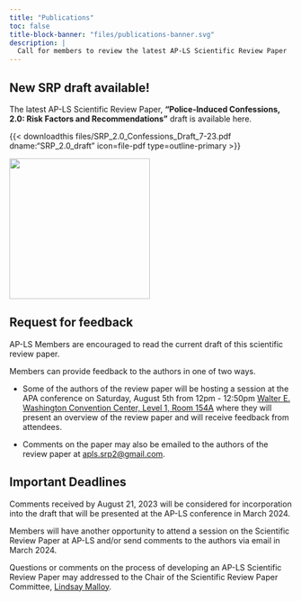 ```yaml
---
title: "Publications"
toc: false
title-block-banner: "files/publications-banner.svg"
description: |
  Call for members to review the latest AP-LS Scientific Review Paper
---
```


::: simple-info
::: {.content-block .col-v-center}
## New SRP draft available!
:::
:::

::: grid
::: {.g-col-12 .g-col-md-6 .col-v-center}
The latest AP-LS Scientific Review Paper, **"Police-Induced Confessions, 2.0: Risk Factors and Recommendations"** draft is available here.

::: vspace
{{< downloadthis files/SRP_2.0_Confessions_Draft_7-23.pdf dname:"SRP_2.0_draft" icon=file-pdf type=outline-primary >}}
:::
:::

::: {.g-col-12 .g-col-md-6 .col-v-center}
![](files/SRP_confessions_2.0.png){fig-align="center" width="250"}
:::
:::

## Request for feedback

AP-LS Members are encouraged to read the current draft of this scientific review paper.

Members can provide feedback to the authors in one of two ways.

-   Some of the authors of the review paper will be hosting a session at the APA conference on Saturday, August 5th from 12pm - 12:50pm [Walter E. Washington Convention Center, Level 1, Room 154A](https://s3.amazonaws.com/amz.xcdsystem.com/roommapping/v4jvv78wzk82pjre%20imea6.jpg?room=989%3E) where they will present an overview of the review paper and will receive feedback from attendees.

-   Comments on the paper may also be emailed to the authors of the review paper at [apls.srp2\@gmail.com](mailto:apls.srp2@gmail.com).

::: callout-warning
## Important Deadlines
Comments received by August 21, 2023 will be considered for incorporation into the draft that will be presented at the AP-LS conference in March 2024.

Members will have another opportunity to attend a session on the Scientific Review Paper at AP-LS and/or send comments to the authors via email in March 2024.

Questions or comments on the process of developing an AP-LS Scientific Review Paper may addressed to the Chair of the Scientific Review Paper Committee, [Lindsay Malloy](mailto:Lindsay.malloy@ontariotechu.ca%3E).
:::
